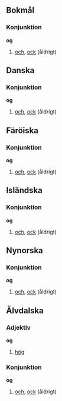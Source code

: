 {{se även|òg|óg}}

==Bokmål==
===Konjunktion===
{{konj|no}}
'''og'''
#[[och#Svenska|och]], [[ock#Svenska|ock]] (åldrigt)
#:{{citat|år=1996|titel=Naiv. Super.|förf=[[w:Erlend Loe|Erlend Loe]]|Han løp rundt '''og''' badet seg '''og''' kastet pinner '''og''' andre ting i vannet.|Han sprang omkring '''och''' badade sig '''och''' kastade pinnar '''och''' andra saker i vattnet.}}
:{{avgränsare}}
:{{etymologi|Av {{härledning|no|non|ok}}, av {{härledning|no|gem-ugm|*auk}}, av {{härledning|no|ine-uie|*h₂ewǵe}}}}

==Danska==
===Konjunktion===
{{konj|da}}
'''og'''
#[[och#Svenska|och]], [[ock#Svenska|ock]] (åldrigt)
:{{avgränsare}}
:{{etymologi|Av {{härledning|da|non|ok}}, av {{härledning|da|gem-ugm|*auk}}, av {{härledning|da|ine-uie|*h₂ewǵe}}}}

==Färöiska==
===Konjunktion===
{{konj|fo}}
'''og'''
#[[och#Svenska|och]], [[ock#Svenska|ock]] (åldrigt)
#:{{citat|år=1961|titel=Bibeln|Í fyrstuni skapaði Guð himmalin '''og''' jørðina.|I begynnelsen skapade Gud himmel '''och''' jord.}}
:{{avgränsare}}
:{{etymologi|Av {{härledning|fo|non|ok}}, av {{härledning|fo|gem-ugm|*auk}}, av {{härledning|fo|ine-uie|*h₂ewǵe}}}}

==Isländska==
===Konjunktion===
{{konj|is}}
'''og'''
#[[och#Svenska|och]], [[ock#Svenska|ock]] (åldrigt)
:{{avgränsare}}
:{{etymologi|Av {{härledning|is|non|ok}}, av {{härledning|is|gem-ugm|*auk}}, av {{härledning|is|ine-uie|*h₂ewǵe}}}}

==Nynorska==
===Konjunktion===
{{konj|nn}}
'''og'''
#[[och#Svenska|och]], [[ock#Svenska|ock]] (åldrigt)
:{{avgränsare}}
:{{etymologi|Av {{härledning|nn|non|ok}}, av {{härledning|nn|gem-ugm|*auk}}, av {{härledning|nn|ine-uie|*h₂ewǵe}}}}

==Älvdalska==
===Adjektiv===
{{adj|ovd}}
'''og'''
#[[hög]]

===Konjunktion===
{{konj|ovd}}
'''og'''
#[[och#Svenska|och]], [[ock#Svenska|ock]] (åldrigt)
:{{avgränsare}}
:{{etymologi|Av {{härledning|ovd|non|ok}}, av {{härledning|ovd|gem-ugm|*auk}}, av {{härledning|ovd|ine-uie|*h₂ewǵe}}}}
